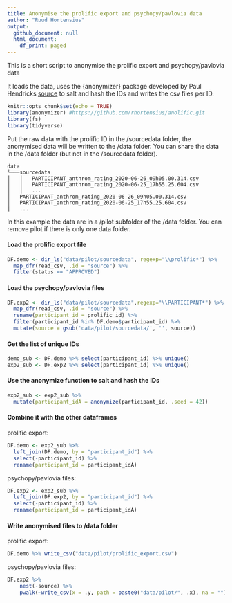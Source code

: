 ```yaml
---
title: Anonymise the prolific export and psychopy/pavlovia data 
author: "Ruud Hortensius"
output:
  github_document: null
  html_document:
    df_print: paged
---
```



This is a short script to anonymise the prolific export and psychopy/pavlovia data

It loads the data, uses the {anonymizer} package developed by Paul Hendricks [source](https://github.com/paulhendricks/anonymizer) to salt and hash the IDs and writes the csv files per ID.

```r
knitr::opts_chunk$set(echo = TRUE)
library(anonymizer) #https://github.com/rhortensius/anolific.git
library(fs)
library(tidyverse)
```


Put the raw data with the prolific ID in the /sourcedata folder, the anonymised data will be written to the /data folder. You can share the data in the /data folder (but not in the /sourcedata folder).
```
data
└───sourcedata
│   │   PARTICIPANT_anthrom_rating_2020-06-26_09h05.00.314.csv
│   │   PARTICIPANT_anthrom_rating_2020-06-25_17h55.25.604.csv 
│   │   ...
│   PARTICIPANT_anthrom_rating_2020-06-26_09h05.00.314.csv
│   PARTICIPANT_anthrom_rating_2020-06-25_17h55.25.604.csv  
|   ...
```

In this example the data are in a /pilot subfolder of the /data folder. You can remove pilot if there is only one data folder.

#### Load the prolific export file
```r
DF.demo <- dir_ls("data/pilot/sourcedata", regexp="\\prolific*") %>% 
  map_dfr(read_csv, .id = "source") %>% 
  filter(status == "APPROVED") 
```

#### Load the psychopy/pavlovia files
```r
DF.exp2 <- dir_ls("data/pilot/sourcedata",regexp="\\PARTICIPANT*") %>% 
  map_dfr(read_csv, .id = "source") %>% 
  rename(participant_id = prolific_id) %>%
  filter(participant_id %in% DF.demo$participant_id) %>% 
  mutate(source = gsub('data/pilot/sourcedata/', '', source))
```

#### Get the list of unique IDs
```r
demo_sub <- DF.demo %>% select(participant_id) %>% unique()
exp2_sub <- DF.exp2 %>% select(participant_id) %>% unique()
```

#### Use the anonymize function to salt and hash the IDs
```r
exp2_sub <- exp2_sub %>% 
  mutate(participant_idA = anonymize(participant_id, .seed = 42))
```

#### Combine it with the other dataframes
prolific export:
```r
DF.demo <- exp2_sub %>% 
  left_join(DF.demo, by = "participant_id") %>% 
  select(-participant_id) %>% 
  rename(participant_id = participant_idA)
```

psychopy/pavlovia files:
```r
DF.exp2 <- exp2_sub %>% 
  left_join(DF.exp2, by = "participant_id") %>% 
  select(-participant_id) %>% 
  rename(participant_id = participant_idA)
```

#### Write anonymised files to /data folder
prolific export:
```r
DF.demo %>% write_csv("data/pilot/prolific_export.csv")
```

psychopy/pavlovia files:
```r
DF.exp2 %>%
    nest(-source) %>%
    pwalk(~write_csv(x = .y, path = paste0("data/pilot/", .x), na = ""))
```

